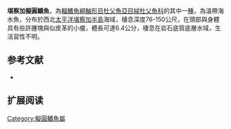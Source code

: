 {{Speciesbox
| name = 堪察加擬圓鰭魚
| image = 
| image_width = 250px
| status = NE
| status_system = IUCN3.1
| genus = Cyclopteropsis
| species = inarmatus
| authority = Mednikov & Prokhorov, 1956
| synonyms = 
}}

'''堪察加擬圓鰭魚'''，為[[輻鰭魚綱|輻鰭魚綱]][[鮋形目|鮋形目]][[杜父魚亞目|杜父魚亞目]][[絨杜父魚科|絨杜父魚科]]的其中一[[種|種]]，為溫帶海水魚，分布於西北[[太平洋|太平洋]][[堪察加半島|堪察加半島]]海域，棲息深度76-150公尺，在頭部與身體具有些許腫塊與似皮革的小瘤，體長可達6.4公分，棲息在岩石底質底層水域，生活習性不明。
==参考文献==
*{{FishBase_species|genus=Cyclopteropsis|species=inarmatus|year=2014|month=5}}

== 扩展阅读 ==
{{refbegin}}
{{wikispecies-inline|Cyclopteropsis inarmatus|堪察加擬圓鰭魚}}
{{refend}}

{{Wikispecies|Cyclopteropsis inarmatus}}
{{Taxonbar|from=Q2114945}}

[[Category:擬圓鰭魚屬|Category:擬圓鰭魚屬]]


{{魚類小作品}}